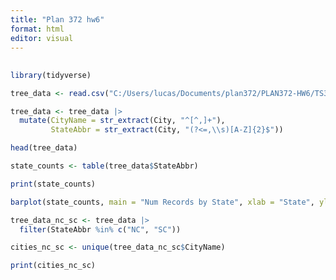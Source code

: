 ```yaml
---
title: "Plan 372 hw6"
format: html
editor: visual
---
```


## 

```r
library(tidyverse)
```

```r
tree_data <- read.csv("C:/Users/lucas/Documents/plan372/PLAN372-HW6/TS3_Raw_tree_data.csv")
```

```r
tree_data <- tree_data |>
  mutate(CityName = str_extract(City, "^[^,]+"),
         StateAbbr = str_extract(City, "(?<=,\\s)[A-Z]{2}$"))
```

```r
head(tree_data)
```

```r
state_counts <- table(tree_data$StateAbbr)
```

```r
print(state_counts)
```

```r
barplot(state_counts, main = "Num Records by State", xlab = "State", ylab= "Num of Records")
```

```r
tree_data_nc_sc <- tree_data |>
  filter(StateAbbr %in% c("NC", "SC"))
```

```r
cities_nc_sc <- unique(tree_data_nc_sc$CityName)
```

```r
print(cities_nc_sc)
```
